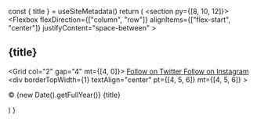 
  const { title } = useSiteMetadata()
  return (
    <section py={[8, 10, 12]}>
      <Container>
        <Flexbox
          flexDirection={["column", "row"]}
          alignItems={["flex-start", "center"]}
          justifyContent="space-between"
        >
          <h2 variant="heading.h2" m="0" fontSize="xl|2xl|3xl">
            {title}
          </h2>
          <NavMenu
            name="footer-example"
            dropdown={false}
            expand={false}
            my="6|0"
            gap="4|8"
          />
          <Grid col="2" gap="4" mt={[4, 0]}>
            <a href="#" color="text">
              <Icon name="twitter" size={5} />
              <VisuallyHidden>Follow on Twitter</VisuallyHidden>
            </a>
            <a href="#" color="text">
              <Icon name="instagram" size={5} />
              <VisuallyHidden>Follow on Instagram</VisuallyHidden>
            </a>
          </Grid>
        </Flexbox>
        <div
          borderTopWidth={1}
          textAlign="center"
          pt={[4, 5, 6]}
          mt={[4, 5, 6]}
        >
          <p fontSize="sm" mt="0">
            © {new Date().getFullYear()} {title}
          </p>
        </div>
      </Container>
    </section>
  )
}
